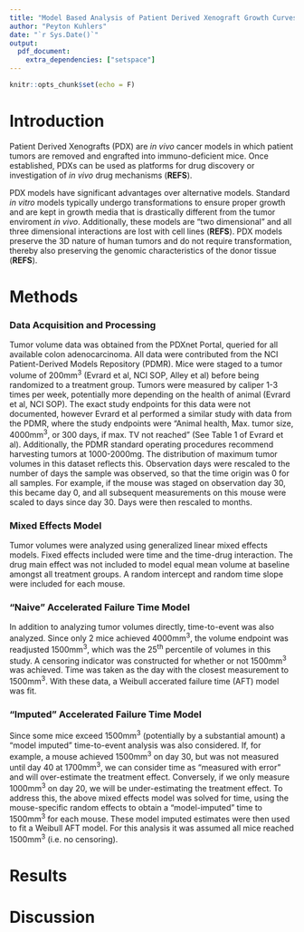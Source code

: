 ```yaml
---
title: "Model Based Analysis of Patient Derived Xenograft Growth Curves"
author: "Peyton Kuhlers"
date: "`r Sys.Date()`"
output:
  pdf_document:
    extra_dependencies: ["setspace"]
---
```


```r
knitr::opts_chunk$set(echo = F)
```

\doublespacing

Introduction
=============

Patient Derived Xenografts (PDX) are *in vivo* cancer models
in which patient tumors are removed and engrafted into immuno-deficient mice.
Once established, PDXs can be used as platforms for drug discovery or
investigation of *in vivo* drug mechanisms (**REFS**).

PDX models have significant advantages over alternative models.
Standard *in vitro* models typically undergo transformations
to ensure proper growth and are kept in growth media that is drastically
different from the tumor enviroment *in vivo*. Additionally, these models
are "two dimensional" and all three dimensional interactions are
lost with cell lines (**REFS**).
PDX models preserve the 3D nature of human tumors and do not require
transformation, thereby also preserving the genomic characteristics of the
donor tissue (**REFS**).


Methods
=======

### Data Acquisition and Processing

Tumor volume data was obtained from the PDXnet Portal,
queried for all available colon adenocarcinoma.
All data were contributed from the NCI Patient-Derived Models Repository (PDMR).
Mice were staged to a tumor volume of 200mm^3^ (Evrard et al, NCI SOP, Alley et al)
before being randomized to a treatment group.
Tumors were measured by caliper 1-3 times per week,
potentially more depending on the health of animal (Evrard et al, NCI SOP).
The exact study endpoints for this data were not documented,
however Evrard et al performed a similar study with data from the PDMR,
where the study endpoints were "Animal health, Max. tumor size, 4000mm^3^,
or 300 days, if max. TV not reached" (See Table 1 of Evrard et al).
Additionally, the PDMR standard operating procedures
recommend harvesting tumors at 1000-2000mg.
The distribution of maximum tumor volumes in this dataset reflects this.
Observation days were rescaled to the number of days the sample
was observed, so that the time origin was 0 for all samples.
For example, if the mouse was staged on observation day 30,
this became day 0, and all subsequent measurements on this mouse were scaled to
days since day 30. Days were then rescaled to months.

### Mixed Effects Model

Tumor volumes were analyzed using generalized linear mixed effects models.
Fixed effects included were time and the time-drug interaction.
The drug main effect was not included to model equal mean volume
at baseline amongst all treatment groups.
A random intercept and random time slope were included for each mouse.

### "Naive" Accelerated Failure Time Model

In addition to analyzing tumor volumes directly, time-to-event was
also analyzed. Since only 2 mice achieved 4000mm^3^,
the volume endpoint was readjusted 1500mm^3^,
which was the 25^th^ percentile of volumes in this study.
A censoring indicator was constructed for whether or not
1500mm^3^ was achieved.
Time was taken as the day with the closest measurement to 1500mm^3^.
With these data, a Weibull accerated failure time (AFT) model was fit.

### "Imputed" Accelerated Failure Time Model

Since some mice exceed 1500mm^3^ (potentially by a substantial amount)
a "model imputed" time-to-event analysis was also considered.
If, for example, a mouse achieved 1500mm^3^ on day 30,
but was not measured until day 40 at 1700mm^3^,
we can consider time as "measured with error" and will
over-estimate the treatment effect.
Conversely, if we only measure 1000mm^3^ on day 20,
we will be under-estimating the treatment effect.
To address this, the above mixed effects model was solved
for time, using the mouse-specific random effects
to obtain a "model-imputed" time to 1500mm^3^ for each mouse.
These model imputed estimates were then used to fit
a Weibull AFT model. For this analysis it was assumed all mice reached
1500mm^3^ (i.e. no censoring).

Results
=======

\begin{centering}
\includegraphics[width = 6in, height = 8in]{figures/growth_rescaled_days.pdf}
\end{centering}

\begin{centering}
\includegraphics[width = 6in, height = 8in]{figures/mixed_forest.pdf}
\end{centering}

\begin{centering}
\includegraphics[width = 6in, height = 8in]{figures/aft_models_overlaid_forest.pdf}
\end{centering}

Discussion
===========